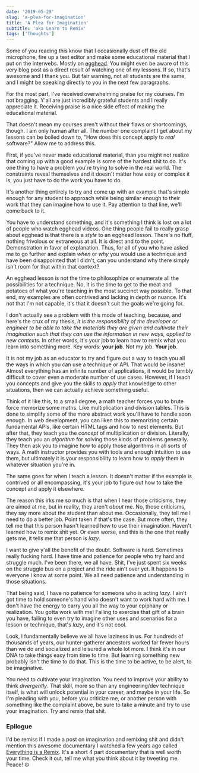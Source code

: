 ```yaml
---
date: '2019-05-29'
slug: 'a-plea-for-imagination'
title: 'A Plea for Imagination'
subtitle: 'aka Learn to Remix'
tags: ['Thoughts']
---
```


Some of you reading this know that I occasionally dust off the old microphone, fire up a text editor and make some educational material that I put on the interwebs. Mostly on [egghead](https:///?af=8u8eik). You might even be aware of this very blog post as a direct result of watching one of my lessons. If so, that's awesome and I thank you. But fair warning, not all students are the same, and I might be speaking directly to you in the next few paragraphs.

For the most part, I've received overwhelming praise for my courses. I'm not bragging. Y'all are just incredibly grateful students and I really appreciate it. Receiving praise is a nice side effect of making the educational material.

That doesn't mean my courses aren't without their flaws or shortcomings, though. I am only human after all. <Marker content="And not always the brightest one at that!" /> The number one complaint I get about my lessons can be boiled down to, "How does this concept apply to _real_ software?" <Marker content="Or better still, how does this apply to <em>my</em> particular situation?" /> Allow me to address this.

First, if you've never made educational material, than you might not realize that coming up with a good example is some of the hardest shit to do. It's one thing to have a problem you're trying to solve in the real world. The constraints reveal themselves and it doesn't matter how easy or complex it is, you just have to do the work you have to do.

It's another thing entirely to try and come up with an example that's simple enough for any student to approach while being similar enough to their work that they can imagine how to use it. Pay attention to that line, we'll come back to it.

You have to understand something, and it's something I think is lost on a lot of people who watch egghead videos. One thing people fail to really grasp about egghead is that there is a _style_ to an egghead lesson. There's no fluff, nothing frivolous or extraneous at all. It is direct and to the point. <Marker content="Unlike my writing." /> Demonstration in favor of explanation. Thus, for all of you who have asked me to go further and explain _when_ or _why_ you would use a technique and have been disappointed that I didn't, can you understand why there simply isn't room for that within that context?

An egghead lesson is not the time to philosophize or enumerate all the possibilities for a technique. No, it is the time to get to the meat and potatoes of what you're teaching in the most succinct way possible. To that end, my examples are often contrived and lacking in depth or nuance. It's not that I'm not capable, it's that it doesn't suit the goals we're going for.

I don't actually see a problem with this mode of teaching, because, and here's the crux of my thesis, _it is the responsibility of the developer or engineer_ <Marker content="or any human being for that matter." /> _to be able to take the materials they are given and cultivate their imagination such that they can use the information in new ways, applied to new contexts._ In other words, it's your job to learn how to remix what you learn into something more. Key words: **your job**. Not my job. **Your job**.

It is not my job as an educator to try and figure out a way to teach you all the ways in which you can use a technique or API. That would be insane! Almost everything has an infinite number of applications, it would be terribly difficult to cover even a moderate number of use cases. However, if I teach you concepts and give you the skills to _apply_ that knowledge to other situations, then we can actually achieve something useful.

Think of it like this, to a small degree, a math teacher forces you to brute force memorize some maths. Like multiplication and division tables. This is done to simplify some of the more abstract work you'll have to handle soon enough. In web development, you can liken this to memorizing certain fundamental APIs, like certain HTML tags and how to nest elements. But after that, they teach you the _concept_ of multiplication or division. Literally, they teach you an _algorithm_ for solving those kinds of problems generally. They then ask you to imagine how to apply those algorithms in all sorts of ways. A math instructor provides you with tools and enough intuition to use them, but ultimately it is your responsibility to learn how to _apply_ them in whatever situation you're in.

The same goes for when I teach a lesson. It doesn't matter if the example is contrived or all encompassing, it's your job to figure out how to take the concept and apply it elsewhere.

The reason this irks me so much is that when I hear those criticisms, they are aimed at me, but in reality, they aren't _about_ me. No, those criticisms, they say more about the student than about me. Occasionally, they tell me I need to do a better job. Point taken if that's the case. But more often, they tell me that this person hasn't learned how to use their imagination. Haven't learned how to remix shit yet. Or even worse, and this is the one that really gets me, it tells me that person is _lazy_.

I want to give y'all the benefit of the doubt. Software is hard. Sometimes really fucking hard. I have time and patience for people who try hard and struggle much. I've been there, we all have. Shit, I've just spent six weeks on the struggle bus on a project and the ride ain't over yet. It happens to everyone I know at some point. We all need patience and understanding in those situations.

That being said, I have no patience for someone who is acting _lazy_. I ain't got time to hold someone's hand who doesn't want to work hard with me. I don't have the energy to carry you all the way to your epiphany or realization. You gotta work with me! Failing to exercise that gift of a brain you have, failing to even try to imagine other uses and scenarios for a lesson or technique, that's _lazy_, and it's not cool.

Look, I fundamentally believe we all have laziness in us. For hundreds of thousands of years, our hunter-gatherer ancestors worked far fewer hours than we do and socialized and leisured a whole lot more. <Marker content="I've read that some anthropologists hypothesize that the average person only needed to work 10 hours in a week to supply all their needs. Can you imagine only working 10 hours? I mean you'd also have to imagine wild animals possibly attacking you, but it might be worth it for only working 10 hours. Just saying." /> I think it's in our DNA to take things easy from time to time. But learning something new probably isn't the time to do that. This is the time to be active, to be alert, to be imaginative.

You need to cultivate your imagination. You need to improve your ability to think _divergently_. That skill, more so than any engineering/dev technique itself, is what will unlock potential in your career, and maybe in your life. So I'm pleading with you, before you criticize me, or another person with something like the complaint above, be sure to take a minute and try to use your imagination. Try and remix that shit.

### Epilogue

I'd be remiss if I made a post on imagination and remixing shit and didn't mention this awesome documentary I watched a few years ago called [Everything is a Remix](https://www.everythingisaremix.info/watch-the-series). It's a short 4 part documentary that is well worth your time. Check it out, tell me what you think about it by tweeting me. Peace! ☮
